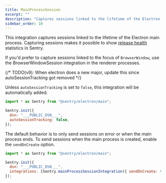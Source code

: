 ```yaml
---
title: MainProcessSession
excerpt: ""
description: "Captures sessions linked to the lifetime of the Electron main process. (default)"
sidebar_order: 10
---
```


This integration captures sessions linked to the lifetime of the Electron main process. Capturing sessions makes it possible to show [release health](/product/releases/health/) statistics in Sentry.

If you'd prefer to capture sessions linked to the focus of `BrowserWindow`,
use the <PlatformLink
to="/configuration/integrations/browserwindowsession">BrowserWindowSession</PlatformLink>
integration in the renderer processes.

{/* TODO(v9): When electron does a new major, update this since autoSessionTracking got removed */}

Unless `autoSessionTracking` is set to `false`, this integration will be automatically added.

```javascript
import * as Sentry from "@sentry/electron/main";

Sentry.init({
  dsn: "___PUBLIC_DSN___",
  autoSessionTracking: false,
});
```

The default behavior is to only send sessions on error or when the main process ends. To send sessions when the main process is created, enable the `sendOnCreate` option.

```javascript
import * as Sentry from "@sentry/electron/main";

Sentry.init({
  dsn: "___PUBLIC_DSN___",
  integrations: [Sentry.mainProcessSessionIntegration({ sendOnCreate: true })],
});
```

